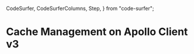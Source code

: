   CodeSurfer,
  CodeSurferColumns,
  Step,
} from "code-surfer";


# Cache Management on Apollo Client v3 
